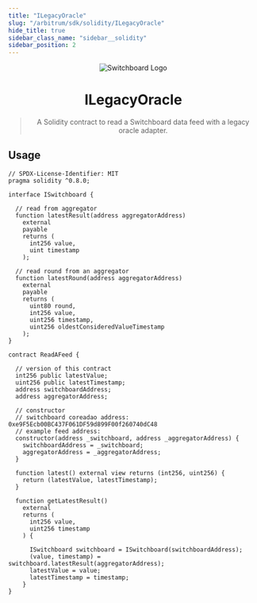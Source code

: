 ```yaml
---
title: "ILegacyOracle"
slug: "/arbitrum/sdk/solidity/ILegacyOracle"
hide_title: true
sidebar_class_name: "sidebar__solidity"
sidebar_position: 2
---
```


<div align="center">

![Switchboard Logo](https://github.com/switchboard-xyz/sbv2-core/raw/main/website/static/img/icons/switchboard/avatar.png)

# ILegacyOracle

> A Solidity contract to read a Switchboard data feed with a legacy oracle
> adapter.

</div>

## Usage

```solidity
// SPDX-License-Identifier: MIT
pragma solidity ^0.8.0;

interface ISwitchboard {

  // read from aggregator
  function latestResult(address aggregatorAddress)
    external
    payable
    returns (
      int256 value,
      uint timestamp
    );

  // read round from an aggregator
  function latestRound(address aggregatorAddress)
    external
    payable
    returns (
      uint80 round,
      int256 value,
      uint256 timestamp,
      uint256 oldestConsideredValueTimestamp
    );
}

contract ReadAFeed {

  // version of this contract
  int256 public latestValue;
  uint256 public latestTimestamp;
  address switchboardAddress;
  address aggregatorAddress;

  // constructor
  // switchboard coreadao address: 0xe9F5Ecb00BC437F061DF59d899F00f260740dC48
  // example feed address:
  constructor(address _switchboard, address _aggregatorAddress) {
    switchboardAddress = _switchboard;
    aggregatorAddress = _aggregatorAddress;
  }

  function latest() external view returns (int256, uint256) {
    return (latestValue, latestTimestamp);
  }

  function getLatestResult()
    external
    returns (
      int256 value,
      uint256 timestamp
    ) {

      ISwitchboard switchboard = ISwitchboard(switchboardAddress);
      (value, timestamp) = switchboard.latestResult(aggregatorAddress);
      latestValue = value;
      latestTimestamp = timestamp;
    }
}
```
